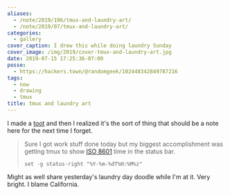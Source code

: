 ```yaml
---
aliases:
  - /note/2019/196/tmux-and-laundry-art/
  - /note/2019/07/tmux-and-laundry-art/
categories:
  - gallery
cover_caption: I drew this while doing laundry Sunday
cover_image: /img/2019/cover-tmux-and-laundry-art.jpg
date: 2019-07-15 17:25:36-07:00
posse:
  - https://hackers.town/@randomgeek/102448342849787216
tags:
  - now
  - drawing
  - tmux
title: tmux and laundry art
---
```


I made a [toot][] and then I realized it's the sort of thing that should be
a note here for the next time I forget.

[toot]: https://hackers.town/@randomgeek/102448275832514625

> Sure I got work stuff done today but my biggest accomplishment was getting tmux
> to show [ISO 8601][] time in the status bar.
>
>     set -g status-right "%Y-%m-%dT%H:%M%z"

[ISO 8601]: https://en.wikipedia.org/wiki/ISO_8601

Might as well share yesterday's laundry day doodle while I'm at it. Very
bright. I blame California.
